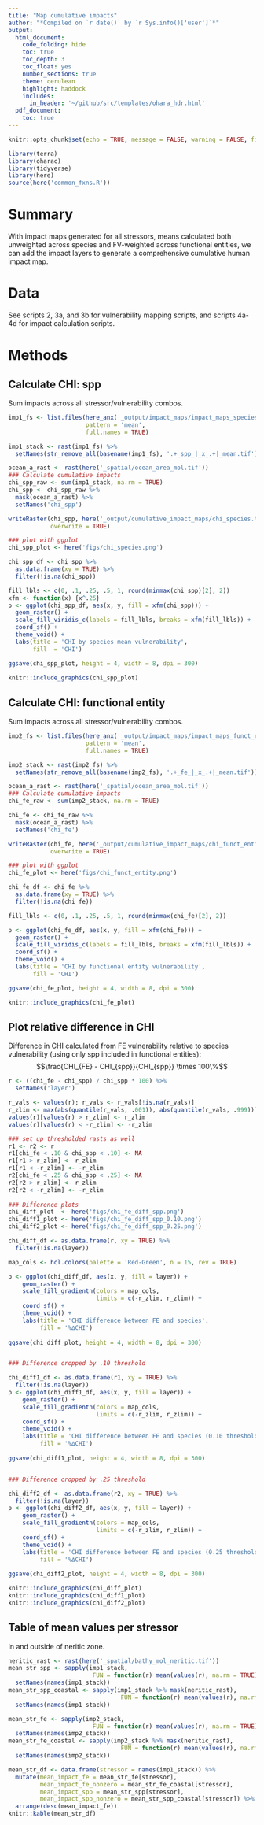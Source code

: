 ```yaml
---
title: "Map cumulative impacts"
author: "*Compiled on `r date()` by `r Sys.info()['user']`*"
output: 
  html_document:
    code_folding: hide
    toc: true
    toc_depth: 3
    toc_float: yes
    number_sections: true
    theme: cerulean
    highlight: haddock
    includes: 
      in_header: '~/github/src/templates/ohara_hdr.html'
  pdf_document:
    toc: true
---
```


``` r

knitr::opts_chunk$set(echo = TRUE, message = FALSE, warning = FALSE, fig.height = 3, fig.width = 12)

library(terra)
library(oharac)
library(tidyverse)
library(here)
source(here('common_fxns.R'))
```

# Summary

With impact maps generated for all stressors, means calculated both unweighted across species and FV-weighted across functional entities, we can add the impact layers to generate a comprehensive cumulative human impact map.

# Data

See scripts 2, 3a, and 3b for vulnerability mapping scripts, and scripts 4a-4d for impact calculation scripts.

# Methods

## Calculate CHI: spp

Sum impacts across all stressor/vulnerability combos.

```r
imp1_fs <- list.files(here_anx('_output/impact_maps/impact_maps_species'),
                      pattern = 'mean',
                      full.names = TRUE)

imp1_stack <- rast(imp1_fs) %>%
  setNames(str_remove_all(basename(imp1_fs), '.+_spp_|_x_.+|_mean.tif'))


```

```r
ocean_a_rast <- rast(here('_spatial/ocean_area_mol.tif'))
### Calculate cumulative impacts
chi_spp_raw <- sum(imp1_stack, na.rm = TRUE)
chi_spp <- chi_spp_raw %>%
  mask(ocean_a_rast) %>%
  setNames('chi_spp')

writeRaster(chi_spp, here('_output/cumulative_impact_maps/chi_species.tif'),
            overwrite = TRUE)

```

```r
### plot with ggplot
chi_spp_plot <- here('figs/chi_species.png')

chi_spp_df <- chi_spp %>%
  as.data.frame(xy = TRUE) %>%
  filter(!is.na(chi_spp))

fill_lbls <- c(0, .1, .25, .5, 1, round(minmax(chi_spp)[2], 2))
xfm <- function(x) {x^.25}
p <- ggplot(chi_spp_df, aes(x, y, fill = xfm(chi_spp))) +
  geom_raster() +
  scale_fill_viridis_c(labels = fill_lbls, breaks = xfm(fill_lbls)) +
  coord_sf() +
  theme_void() +
  labs(title = 'CHI by species mean vulnerability',
       fill  = 'CHI')

ggsave(chi_spp_plot, height = 4, width = 8, dpi = 300)
  
knitr::include_graphics(chi_spp_plot)
```

## Calculate CHI: functional entity

Sum impacts across all stressor/vulnerability combos.

```r

imp2_fs <- list.files(here_anx('_output/impact_maps/impact_maps_funct_entity'), 
                      pattern = 'mean',
                      full.names = TRUE)

imp2_stack <- rast(imp2_fs) %>%
  setNames(str_remove_all(basename(imp2_fs), '.+_fe_|_x_.+|_mean.tif'))

```

```r
ocean_a_rast <- rast(here('_spatial/ocean_area_mol.tif'))
### Calculate cumulative impacts
chi_fe_raw <- sum(imp2_stack, na.rm = TRUE)

chi_fe <- chi_fe_raw %>%
  mask(ocean_a_rast) %>%
  setNames('chi_fe')

writeRaster(chi_fe, here('_output/cumulative_impact_maps/chi_funct_entity.tif'),
            overwrite = TRUE)

```

```r
### plot with ggplot
chi_fe_plot <- here('figs/chi_funct_entity.png')

chi_fe_df <- chi_fe %>%
  as.data.frame(xy = TRUE) %>%
  filter(!is.na(chi_fe))

fill_lbls <- c(0, .1, .25, .5, 1, round(minmax(chi_fe)[2], 2))

p <- ggplot(chi_fe_df, aes(x, y, fill = xfm(chi_fe))) +
  geom_raster() +
  scale_fill_viridis_c(labels = fill_lbls, breaks = xfm(fill_lbls)) +
  coord_sf() +
  theme_void() +
  labs(title = 'CHI by functional entity vulnerability',
       fill = 'CHI')

ggsave(chi_fe_plot, height = 4, width = 8, dpi = 300)

knitr::include_graphics(chi_fe_plot)
```

## Plot relative difference in CHI

Difference in CHI calculated from FE vulnerability relative to species vulnerability (using only spp included in functional entities):
$$\frac{CHI_{FE} - CHI_{spp}}{CHI_{spp}} \times 100\%$$

```r
r <- ((chi_fe - chi_spp) / chi_spp * 100) %>%
  setNames('layer')

r_vals <- values(r); r_vals <- r_vals[!is.na(r_vals)]
r_zlim <- max(abs(quantile(r_vals, .001)), abs(quantile(r_vals, .999)))
values(r)[values(r) > r_zlim] <- r_zlim
values(r)[values(r) < -r_zlim] <- -r_zlim

### set up thresholded rasts as well
r1 <- r2 <- r
r1[chi_fe < .10 & chi_spp < .10] <- NA
r1[r1 > r_zlim] <- r_zlim
r1[r1 < -r_zlim] <- -r_zlim
r2[chi_fe < .25 & chi_spp < .25] <- NA
r2[r2 > r_zlim] <- r_zlim
r2[r2 < -r_zlim] <- -r_zlim
 
### Difference plots
chi_diff_plot  <- here('figs/chi_fe_diff_spp.png')
chi_diff1_plot <- here('figs/chi_fe_diff_spp_0.10.png')
chi_diff2_plot <- here('figs/chi_fe_diff_spp_0.25.png')

chi_diff_df <- as.data.frame(r, xy = TRUE) %>%
  filter(!is.na(layer))

map_cols <- hcl.colors(palette = 'Red-Green', n = 15, rev = TRUE)

p <- ggplot(chi_diff_df, aes(x, y, fill = layer)) +
    geom_raster() +
    scale_fill_gradientn(colors = map_cols, 
                         limits = c(-r_zlim, r_zlim)) +
    coord_sf() +
    theme_void() +
    labs(title = 'CHI difference between FE and species',
         fill = '%∆CHI')
  
ggsave(chi_diff_plot, height = 4, width = 8, dpi = 300)


### Difference cropped by .10 threshold

chi_diff1_df <- as.data.frame(r1, xy = TRUE) %>%
  filter(!is.na(layer)) 
p <- ggplot(chi_diff1_df, aes(x, y, fill = layer)) +
    geom_raster() +
    scale_fill_gradientn(colors = map_cols, 
                         limits = c(-r_zlim, r_zlim)) +
    coord_sf() +
    theme_void() +
    labs(title = 'CHI difference between FE and species (0.10 threshold)',
         fill = '%∆CHI')
  
ggsave(chi_diff1_plot, height = 4, width = 8, dpi = 300)


### Difference cropped by .25 threshold

chi_diff2_df <- as.data.frame(r2, xy = TRUE) %>%
  filter(!is.na(layer))
p <- ggplot(chi_diff2_df, aes(x, y, fill = layer)) +
    geom_raster() +
    scale_fill_gradientn(colors = map_cols, 
                         limits = c(-r_zlim, r_zlim)) +
    coord_sf() +
    theme_void() +
    labs(title = 'CHI difference between FE and species (0.25 threshold)',
         fill = '%∆CHI')
  
ggsave(chi_diff2_plot, height = 4, width = 8, dpi = 300)

knitr::include_graphics(chi_diff_plot)
knitr::include_graphics(chi_diff1_plot)
knitr::include_graphics(chi_diff2_plot)

```

## Table of mean values per stressor

In and outside of neritic zone.

``` r
neritic_rast <- rast(here('_spatial/bathy_mol_neritic.tif'))
mean_str_spp <- sapply(imp1_stack, 
                        FUN = function(r) mean(values(r), na.rm = TRUE)) %>%
  setNames(names(imp1_stack))
mean_str_spp_coastal <- sapply(imp1_stack %>% mask(neritic_rast), 
                                FUN = function(r) mean(values(r), na.rm = TRUE)) %>%
  setNames(names(imp1_stack))

mean_str_fe <- sapply(imp2_stack, 
                        FUN = function(r) mean(values(r), na.rm = TRUE)) %>%
  setNames(names(imp2_stack))
mean_str_fe_coastal <- sapply(imp2_stack %>% mask(neritic_rast), 
                                FUN = function(r) mean(values(r), na.rm = TRUE)) %>%
  setNames(names(imp2_stack))

mean_str_df <- data.frame(stressor = names(imp1_stack)) %>%
  mutate(mean_impact_fe = mean_str_fe[stressor],
         mean_impact_fe_nonzero = mean_str_fe_coastal[stressor],
         mean_impact_spp = mean_str_spp[stressor],
         mean_impact_spp_nonzero = mean_str_spp_coastal[stressor]) %>%
  arrange(desc(mean_impact_fe))
knitr::kable(mean_str_df)
```
